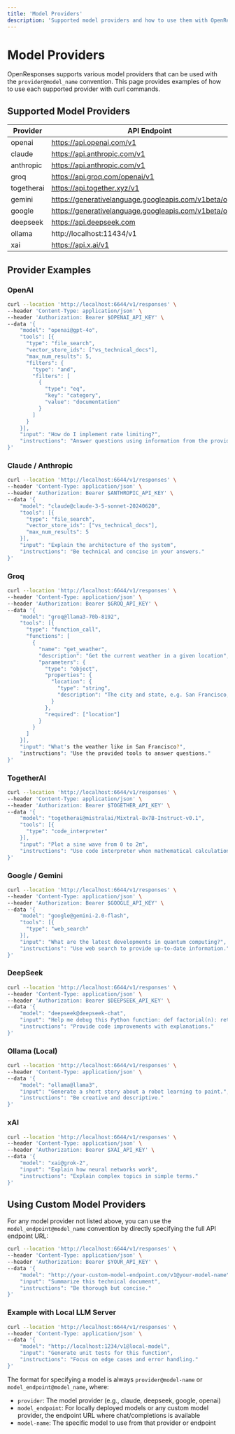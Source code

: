 ```yaml
---
title: 'Model Providers'
description: 'Supported model providers and how to use them with OpenResponses'
---
```


# Model Providers

OpenResponses supports various model providers that can be used with the `provider@model_name` convention. This page provides examples of how to use each supported provider with curl commands.

## Supported Model Providers

| Provider | API Endpoint |
|----------|--------------|
| openai | https://api.openai.com/v1 |
| claude | https://api.anthropic.com/v1 |
| anthropic | https://api.anthropic.com/v1 |
| groq | https://api.groq.com/openai/v1 |
| togetherai | https://api.together.xyz/v1 |
| gemini | https://generativelanguage.googleapis.com/v1beta/openai/ |
| google | https://generativelanguage.googleapis.com/v1beta/openai/ |
| deepseek | https://api.deepseek.com |
| ollama | http://localhost:11434/v1 |
| xai | https://api.x.ai/v1 |

## Provider Examples

### OpenAI

```bash
curl --location 'http://localhost:6644/v1/responses' \
--header 'Content-Type: application/json' \
--header 'Authorization: Bearer $OPENAI_API_KEY' \
--data '{
    "model": "openai@gpt-4o",
    "tools": [{
      "type": "file_search",
      "vector_store_ids": ["vs_technical_docs"],
      "max_num_results": 5,
      "filters": {
        "type": "and",
        "filters": [
          {
            "type": "eq",
            "key": "category",
            "value": "documentation"
          }
        ]
      }
    }],
    "input": "How do I implement rate limiting?",
    "instructions": "Answer questions using information from the provided documents."
}'
```

### Claude / Anthropic

```bash
curl --location 'http://localhost:6644/v1/responses' \
--header 'Content-Type: application/json' \
--header 'Authorization: Bearer $ANTHROPIC_API_KEY' \
--data '{
    "model": "claude@claude-3-5-sonnet-20240620",
    "tools": [{
      "type": "file_search",
      "vector_store_ids": ["vs_technical_docs"],
      "max_num_results": 5
    }],
    "input": "Explain the architecture of the system",
    "instructions": "Be technical and concise in your answers."
}'
```

### Groq

```bash
curl --location 'http://localhost:6644/v1/responses' \
--header 'Content-Type: application/json' \
--header 'Authorization: Bearer $GROQ_API_KEY' \
--data '{
    "model": "groq@llama3-70b-8192",
    "tools": [{
      "type": "function_call",
      "functions": [
        {
          "name": "get_weather",
          "description": "Get the current weather in a given location",
          "parameters": {
            "type": "object",
            "properties": {
              "location": {
                "type": "string",
                "description": "The city and state, e.g. San Francisco, CA"
              }
            },
            "required": ["location"]
          }
        }
      ]
    }],
    "input": "What's the weather like in San Francisco?",
    "instructions": "Use the provided tools to answer questions."
}'
```

### TogetherAI

```bash
curl --location 'http://localhost:6644/v1/responses' \
--header 'Content-Type: application/json' \
--header 'Authorization: Bearer $TOGETHER_API_KEY' \
--data '{
    "model": "togetherai@mistralai/Mixtral-8x7B-Instruct-v0.1",
    "tools": [{
      "type": "code_interpreter"
    }],
    "input": "Plot a sine wave from 0 to 2π",
    "instructions": "Use code interpreter when mathematical calculations are needed."
}'
```

### Google / Gemini

```bash
curl --location 'http://localhost:6644/v1/responses' \
--header 'Content-Type: application/json' \
--header 'Authorization: Bearer $GOOGLE_API_KEY' \
--data '{
    "model": "google@gemini-2.0-flash",
    "tools": [{
      "type": "web_search"
    }],
    "input": "What are the latest developments in quantum computing?",
    "instructions": "Use web search to provide up-to-date information."
}'
```

### DeepSeek

```bash
curl --location 'http://localhost:6644/v1/responses' \
--header 'Content-Type: application/json' \
--header 'Authorization: Bearer $DEEPSEEK_API_KEY' \
--data '{
    "model": "deepseek@deepseek-chat",
    "input": "Help me debug this Python function: def factorial(n): return n * factorial(n-1)",
    "instructions": "Provide code improvements with explanations."
}'
```

### Ollama (Local)

```bash
curl --location 'http://localhost:6644/v1/responses' \
--header 'Content-Type: application/json' \
--data '{
    "model": "ollama@llama3",
    "input": "Generate a short story about a robot learning to paint.",
    "instructions": "Be creative and descriptive."
}'
```

### xAI

```bash
curl --location 'http://localhost:6644/v1/responses' \
--header 'Content-Type: application/json' \
--header 'Authorization: Bearer $XAI_API_KEY' \
--data '{
    "model": "xai@grok-2",
    "input": "Explain how neural networks work",
    "instructions": "Explain complex topics in simple terms."
}'
```

## Using Custom Model Providers

For any model provider not listed above, you can use the `model_endpoint@model_name` convention by directly specifying the full API endpoint URL:

```bash
curl --location 'http://localhost:6644/v1/responses' \
--header 'Content-Type: application/json' \
--header 'Authorization: Bearer $YOUR_API_KEY' \
--data '{
    "model": "http://your-custom-model-endpoint.com/v1@your-model-name",
    "input": "Summarize this technical document",
    "instructions": "Be thorough but concise."
}'
```

### Example with Local LLM Server

```bash
curl --location 'http://localhost:6644/v1/responses' \
--header 'Content-Type: application/json' \
--data '{
    "model": "http://localhost:1234/v1@local-model",
    "input": "Generate unit tests for this function",
    "instructions": "Focus on edge cases and error handling."
}'
```

The format for specifying a model is always `provider@model-name` or `model_endpoint@model_name`, where:
- `provider`: The model provider (e.g., claude, deepseek, google, openai)
- `model_endpoint`: For locally deployed models or any custom model provider, the endpoint URL where chat/completions is available
- `model-name`: The specific model to use from that provider or endpoint 